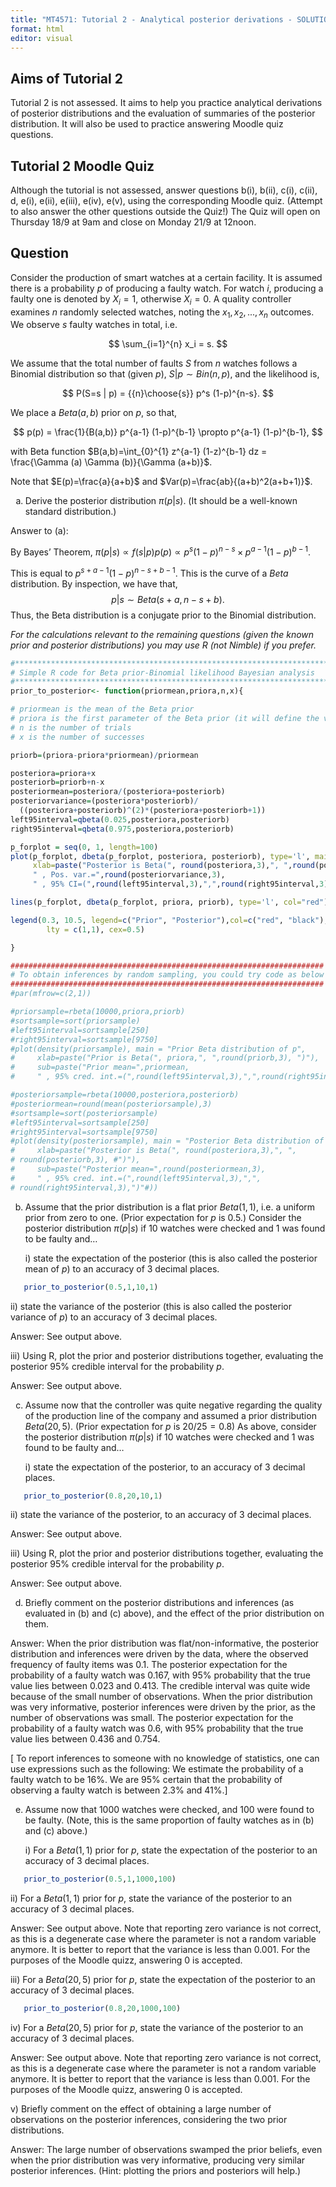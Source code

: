 ```yaml
---
title: "MT4571: Tutorial 2 - Analytical posterior derivations - SOLUTIONS"
format: html
editor: visual
---
```


## Aims of Tutorial 2

Tutorial 2 is not assessed. It aims to help you practice analytical derivations of posterior distributions and the evaluation of summaries of the posterior distribution. It will also be used to practice answering Moodle quiz questions.

## Tutorial 2 Moodle Quiz

Although the tutorial is not assessed, answer questions b(i), b(ii), c(i), c(ii), d, e(i), e(ii), e(iii), e(iv), e(v), using the corresponding Moodle quiz. (Attempt to also answer the other questions outside the Quiz!) The Quiz will open on Thursday 18/9 at 9am and close on Monday 21/9 at 12noon.

## Question

Consider the production of smart watches at a certain facility. It is assumed there is a probability $p$ of producing a faulty watch. For watch $i$, producing a faulty one is denoted by $X_i=1$, otherwise $X_i=0$. A quality controller examines $n$ randomly selected watches, noting the $x_1, x_2,...,x_n$ outcomes. We observe $s$ faulty watches in total, i.e.

$$ \sum_{i=1}^{n} x_i = s. $$

We assume that the total number of faults $S$ from $n$ watches follows a Binomial distribution so that (given $p$), $S|p \sim Bin(n,p)$, and the likelihood is,

$$ P(S=s | p) = {{n}\choose{s}} p^s (1-p)^{n-s}. $$

We place a $Beta(a,b)$ prior on $p$, so that,

$$ p(p) = \frac{1}{B(a,b)} p^{a-1} (1-p)^{b-1} \propto p^{a-1} (1-p)^{b-1}, $$

with Beta function $B(a,b)=\int_{0}^{1} z^{a-1} (1-z)^{b-1} dz = \frac{\Gamma (a) \Gamma (b)}{\Gamma (a+b)}$.

Note that $E(p)=\frac{a}{a+b}$ and $Var(p)=\frac{ab}{(a+b)^2(a+b+1)}$.

(a) Derive the posterior distribution $\pi(p|s)$. (It should be a well-known standard distribution.)

Answer to (a):

By Bayes' Theorem, $\pi(p|s) \varpropto f(s|p) p(p) \varpropto p^s (1-p)^{n-s} \times p^{a-1}(1-p)^{b-1}$.

This is equal to $p^{s+a-1}(1-p)^{n-s+b-1}$. This is the curve of a $Beta$ distribution. By inspection, we have that, $$
p|s \sim Beta(s+a, n-s+b).
$$ Thus, the Beta distribution is a conjugate prior to the Binomial distribution.

*For the calculations relevant to the remaining questions (given the known prior and posterior distributions) you may use R (not Nimble) if you prefer.*

```r
#**********************************************************************
# Simple R code for Beta prior-Binomial likelihood Bayesian analysis
#**********************************************************************
prior_to_posterior<- function(priormean,priora,n,x){

# priormean is the mean of the Beta prior
# priora is the first parameter of the Beta prior (it will define the variance of the prior Beta)
# n is the number of trials
# x is the number of successes

priorb=(priora-priora*priormean)/priormean

posteriora=priora+x
posteriorb=priorb+n-x
posteriormean=posteriora/(posteriora+posteriorb)
posteriorvariance=(posteriora*posteriorb)/
  ((posteriora+posteriorb)^(2)*(posteriora+posteriorb+1))
left95interval=qbeta(0.025,posteriora,posteriorb)
right95interval=qbeta(0.975,posteriora,posteriorb)

p_forplot = seq(0, 1, length=100)
plot(p_forplot, dbeta(p_forplot, posteriora, posteriorb), type='l', main = "Posterior Beta distribution of p", ylab="Density function", ylim=c(0,15), 
     xlab=paste("Posterior is Beta(", round(posteriora,3),", ",round(posteriorb,3), ")"), sub=paste("Pos. mean=",round(posteriormean,3), 
     " , Pos. var.=",round(posteriorvariance,3),
     " , 95% CI=(",round(left95interval,3),",",round(right95interval,3),")"))

lines(p_forplot, dbeta(p_forplot, priora, priorb), type='l', col="red")

legend(0.3, 10.5, legend=c("Prior", "Posterior"),col=c("red", "black"),
        lty = c(1,1), cex=0.5)

}

######################################################################
# To obtain inferences by random sampling, you could try code as below
######################################################################
#par(mfrow=c(2,1))

#priorsample=rbeta(10000,priora,priorb)
#sortsample=sort(priorsample)
#left95interval=sortsample[250]
#right95interval=sortsample[9750]
#plot(density(priorsample), main = "Prior Beta distribution of p", 
#     xlab=paste("Prior is Beta(", priora,", ",round(priorb,3), ")"), 
#     sub=paste("Prior mean=",priormean, 
#     " , 95% cred. int.=(",round(left95interval,3),",",round(right95interval,3),")"#))

#posteriorsample=rbeta(10000,posteriora,posteriorb)
#posteriormean=round(mean(posteriorsample),3)
#sortsample=sort(posteriorsample)
#left95interval=sortsample[250]
#right95interval=sortsample[9750]
#plot(density(posteriorsample), main = "Posterior Beta distribution of p", 
#     xlab=paste("Posterior is Beta(", round(posteriora,3),", ",
# round(posteriorb,3), #")"), 
#     sub=paste("Posterior mean=",round(posteriormean,3), 
#     " , 95% cred. int.=(",round(left95interval,3),",",
# round(right95interval,3),")"#))
```

(b) Assume that the prior distribution is a flat prior $Beta(1,1)$, i.e. a uniform prior from zero to one. (Prior expectation for $p$ is $0.5$.) Consider the posterior distribution $\pi(p|s)$ if $10$ watches were checked and $1$ was found to be faulty and...

    i\) state the expectation of the posterior (this is also called the posterior mean of $p$) to an accuracy of 3 decimal places.

```r
   prior_to_posterior(0.5,1,10,1) 
```

ii\) state the variance of the posterior (this is also called the posterior variance of $p$) to an accuracy of 3 decimal places.

Answer: See output above.

iii\) Using R, plot the prior and posterior distributions together, evaluating the posterior 95% credible interval for the probability $p$.

Answer: See output above.

(c) Assume now that the controller was quite negative regarding the quality of the production line of the company and assumed a prior distribution $Beta(20,5)$. (Prior expectation for $p$ is $20/25=0.8$) As above, consider the posterior distribution $\pi(p|s)$ if $10$ watches were checked and $1$ was found to be faulty and...

    i\) state the expectation of the posterior, to an accuracy of 3 decimal places.

```r
   prior_to_posterior(0.8,20,10,1) 
```

ii\) state the variance of the posterior, to an accuracy of 3 decimal places.

Answer: See output above.

iii\) Using R, plot the prior and posterior distributions together, evaluating the posterior 95% credible interval for the probability $p$.

Answer: See output above.

(d) Briefly comment on the posterior distributions and inferences (as evaluated in (b) and (c) above), and the effect of the prior distribution on them.

Answer: When the prior distribution was flat/non-informative, the posterior distribution and inferences were driven by the data, where the observed frequency of faulty items was 0.1. The posterior expectation for the probability of a faulty watch was 0.167, with 95% probability that the true value lies between 0.023 and 0.413. The credible interval was quite wide because of the small number of observations. When the prior distribution was very informative, posterior inferences were driven by the prior, as the number of observations was small. The posterior expectation for the probability of a faulty watch was 0.6, with 95% probability that the true value lies between 0.436 and 0.754.

\[ To report inferences to someone with no knowledge of statistics, one can use expressions such as the following: We estimate the probability of a faulty watch to be 16%. We are 95% certain that the probability of observing a faulty watch is between 2.3% and 41%.\]

(e) Assume now that $1000$ watches were checked, and $100$ were found to be faulty. (Note, this is the same proportion of faulty watches as in (b) and (c) above.)

    i\) For a $Beta(1,1)$ prior for $p$, state the expectation of the posterior to an accuracy of 3 decimal places.

```r
   prior_to_posterior(0.5,1,1000,100) 
```

ii\) For a $Beta(1,1)$ prior for $p$, state the variance of the posterior to an accuracy of 3 decimal places.

Answer: See output above. Note that reporting zero variance is not correct, as this is a degenerate case where the parameter is not a random variable anymore. It is better to report that the variance is less than 0.001. For the purposes of the Moodle quizz, answering 0 is accepted.

iii\) For a $Beta(20,5)$ prior for $p$, state the expectation of the posterior to an accuracy of 3 decimal places.

```r
   prior_to_posterior(0.8,20,1000,100) 
```

iv\) For a $Beta(20,5)$ prior for $p$, state the variance of the posterior to an accuracy of 3 decimal places.

Answer: See output above. Note that reporting zero variance is not correct, as this is a degenerate case where the parameter is not a random variable anymore. It is better to report that the variance is less than 0.001. For the purposes of the Moodle quizz, answering 0 is accepted.

v\) Briefly comment on the effect of obtaining a large number of observations on the posterior inferences, considering the two prior distributions.

Answer: The large number of observations swamped the prior beliefs, even when the prior distribution was very informative, producing very similar posterior inferences. (Hint: plotting the priors and posteriors will help.)
